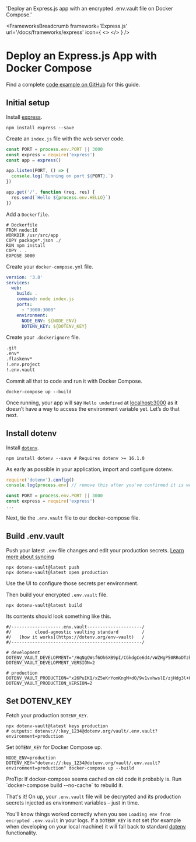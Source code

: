 

  'Deploy an Express.js app with an encrypted .env.vault file on Docker Compose.'

<FrameworksBreadcrumb framework='Express.js' url='/docs/frameworks/express' icon={
  <>
    <ExpressIcon className="h-9 w-9 text-[#000000] dark:invert"/>
    <DockerIcon className="h-9 w-9 text-[#2496ED]"/>
  </>
} />
# Deploy an Express.js App with Docker Compose
<GuideHeading lead={description} />

<Note>
  Find a complete <a href="https://github.com/dotenv-org/examples/tree/master/express/docker-compose">code example on GitHub</a> for this guide.
</Note>

## Initial setup

Install [express](https://github.com/expressjs/express).

```
npm install express --save
```

Create an `index.js` file with the web server code.

```js {{ title: 'index.js' }}
const PORT = process.env.PORT || 3000
const express = require('express')
const app = express()

app.listen(PORT, () => {
  console.log(`Running on port ${PORT}.`)
})

app.get('/', function (req, res) {
  res.send(`Hello ${process.env.HELLO}`)
})
```

Add a `Dockerfile`.

```shell {{ title: "Dockerfile" }}
# Dockerfile
FROM node:16
WORKDIR /usr/src/app
COPY package*.json ./
RUN npm install
COPY . .
EXPOSE 3000
```

Create your `docker-compose.yml` file.

```yaml {{ title: "docker-compose.yml" }}
version: '3.8'
services:
  web:
    build: .
    command: node index.js
    ports:
      - "3000:3000"
    environment:
      NODE_ENV: ${NODE_ENV}
      DOTENV_KEY: ${DOTENV_KEY}
```

Create your `.dockerignore` file.

```bash
.git
.env*
.flaskenv*
!.env.project
!.env.vault
```

Commit all that to code and run it with Docker Compose.

```shell
docker-compose up --build
```

<ScreenshotBrowser url="/assets/img/docs/hello-undefined.png" www="localhost:3000" />

Once running, your app will say `Hello undefined` at [localhost:3000](http://localhost:3000) as it doesn’t have a way to access the environment variable yet. Let’s do that next.

## Install dotenv

Install [`dotenv`](https://github.com/motdotla/dotenv).

```shell
npm install dotenv --save # Requires dotenv >= 16.1.0
```

As early as possible in your application, import and configure dotenv.

```js {{ title: "index.js" }}
require('dotenv').config()
console.log(process.env) // remove this after you've confirmed it is working

const PORT = process.env.PORT || 3000
const express = require('express')
...
```

Next, tie the `.env.vault` file to our docker-compose file.

## Build .env.vault

Push your latest `.env` file changes and edit your production secrets. [Learn more about syncing](/docs/tutorials/sync)

```shell
npx dotenv-vault@latest push
npx dotenv-vault@latest open production
```

Use the UI to configure those secrets per environment.

<ScreenshotBrowser url="/assets/img/docs/edit-production-value.gif" www="www.dotenv.org" />

Then build your encrypted `.env.vault` file.

```shell
npx dotenv-vault@latest build
```

Its contents should look something like this.

```shell {{ title: '.env.vault' }}
#/-------------------.env.vault---------------------/
#/         cloud-agnostic vaulting standard         /
#/   [how it works](https://dotenv.org/env-vault)   /
#/--------------------------------------------------/

# development
DOTENV_VAULT_DEVELOPMENT="/HqNgQWsf6Oh6XB9pI/CGkdgCe6d4/vWZHgP50RRoDTzkzPQk/xOaQs="
DOTENV_VAULT_DEVELOPMENT_VERSION=2

# production
DOTENV_VAULT_PRODUCTION="x26PuIKQ/xZ5eKrYomKngM+dO/9v1vxhwslE/zjHdg3l+H6q6PheB5GVDVIbZg=="
DOTENV_VAULT_PRODUCTION_VERSION=2
```

## Set DOTENV_KEY

Fetch your production `DOTENV_KEY`.

```shell
npx dotenv-vault@latest keys production
# outputs: dotenv://:key_1234@dotenv.org/vault/.env.vault?environment=production
```

Set `DOTENV_KEY` for Docker Compose up.

```shell
NODE_ENV=production DOTENV_KEY="dotenv://:key_1234@dotenv.org/vault/.env.vault?environment=production" docker-compose up --build
```

<Note>
  ProTip: If docker-compose seems cached on old code it probably is. Run `docker-compose build --no-cache` to rebuild it. 
</Note>

That's it! On up, your `.env.vault` file will be decrypted and its production secrets injected as environment variables – just in time.

<ScreenshotBrowser url="/assets/img/docs/hello-production.png" www="localhost:3000" />

You'll know things worked correctly when you see `Loading env from encrypted .env.vault` in your logs. If a `DOTENV_KEY` is not set (for example when developing on your local machine) it will fall back to standard [dotenv](https://github.com/motdotla/dotenv) functionality.

<ScreenshotBrowser url="/assets/img/docs/docker-logs-vault.png" www="DOTENV_KEY='' docker-compose up --build" />
